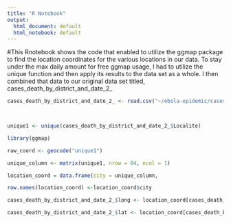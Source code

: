 ```yaml
---
title: "R Notebook"
output:
  html_document: default
  html_notebook: default
---
```

#This Rnotebook shows the code that enabled to utilize the ggmap package to find the location coordinates for the various locations in our data. To stay under the max daily amount for free ggmap usage, I had to utilize the unique function and then apply its results to the data set as a whole. I then combined that data to our original data set titled, cases_death_by_district_and_date_2_

```r

cases_death_by_district_and_date_2_ <- read.csv("~/ebola-epidemic/cases_death_by_district_and_date(2).csv")

 
```

```r
unique1 <- unique(cases_death_by_district_and_date_2_$Localite) 


```

```r

library(ggmap)

```
```r
raw_coord <- geocode("unique1")

```
```r
unique_column <- matrix(unique1, nrow = 84, ncol = 1)
```

```r
location_coord = data.frame(city = unique_column,                              lat = raw_coord$lat,                               lon = raw_coord$lon)
```

```r
row.names(location_coord) <-location_coord$city
```

```r
cases_death_by_district_and_date_2_$long <- location_coord[cases_death_by_district_and_date_2_$Localite, "lon"]
```
```r
cases_death_by_district_and_date_2_$lat <- location_coord[cases_death_by_district_and_date_2_$Localite, "lat"]
```



